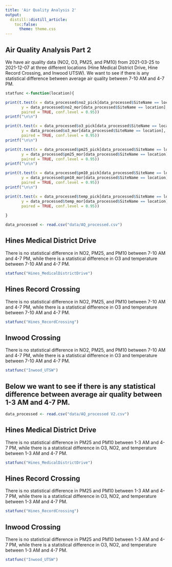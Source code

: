 ---
title: 'Air Quality Analysis 2'
output:
  distill::distill_article:
    toc:false:
      theme: theme.css
---


## Air Quality Analysis Part 2{-}
We have air quality data (NO2, O3, PM25, and PM10) from 2021-03-25 to 2021-12-07 at three different locations (Hine Medical District Drive, Hine Record Crossing, and Inwood UTSW). We want to see if there is any statistical difference between average air quality between 7-10 AM and 4-7 PM.


```{r include = FALSE}
statfunc <-function(location){

print(t.test(x = data_processed$no2_pick[data_processed$SiteName == location], 
       y = data_processed$no2_mor[data_processed$SiteName == location], 
       paired = TRUE, conf.level = 0.95))
printf("\n\n")

print(t.test(x = data_processed$o3_pick[data_processed$SiteName == location], 
       y = data_processed$o3_mor[data_processed$SiteName == location], 
       paired = TRUE, conf.level = 0.95))
printf("\n\n")

print(t.test(x = data_processed$pm25_pick[data_processed$SiteName == location], 
       y = data_processed$pm25_mor[data_processed$SiteName == location], 
       paired = TRUE, conf.level = 0.95))
printf("\n\n")

print(t.test(x = data_processed$pm10_pick[data_processed$SiteName == location], 
       y = data_processed$pm10_mor[data_processed$SiteName == location], 
       paired = TRUE, conf.level = 0.95))
printf("\n\n")

print(t.test(x = data_processed$temp_pick[data_processed$SiteName == location], 
       y = data_processed$temp_mor[data_processed$SiteName == location], 
       paired = TRUE, conf.level = 0.95))
  
}

```

```{r include = FALSE}
data_processed <- read.csv("data/AQ_processed.csv")
```

## Hines Medical District Drive {-}
There is no statistical difference in NO2, PM25, and PM10 between 7-10 AM and 4-7 PM, while there is a statistical difference in O3 and temperature between 7-10 AM and 4-7 PM.

```{r, echo = FALSE, message=FALSE, warning=FALSE, fig.width=10,fig.height=5, layout="l-body-outset"}
statfunc("Hines_MedicalDistrictDrive")
```
## Hines Record Crossing {-}
There is no statistical difference in NO2, PM25, and PM10 between 7-10 AM and 4-7 PM, while there is a statistical difference in O3 and temperature between 7-10 AM and 4-7 PM.

```{r, echo = FALSE, message=FALSE, warning=FALSE, fig.width=10,fig.height=5, layout="l-body-outset"}
statfunc("Hines_RecordCrossing")
```
## Inwood Crossing {-}
There is no statistical difference in NO2, PM25, and PM10 between 7-10 AM and 4-7 PM, while there is a statistical difference in O3 and temperature between 7-10 AM and 4-7 PM.

```{r, echo = FALSE, message=FALSE, warning=FALSE, fig.width=10,fig.height=5, layout="l-body-outset"}
statfunc("Inwood_UTSW")
```

## Below we want to see if there is any statistical difference between average air quality between 1-3 AM and 4-7 PM.


```{r include = FALSE}
data_processed <- read.csv("data/AQ_processed V2.csv")
```

## Hines Medical District Drive {-}
There is no statistical difference in PM25 and PM10 between 1-3 AM and 4-7 PM, while there is a statistical difference in O3, NO2, and temperature between 1-3 AM and 4-7 PM.

```{r, echo = FALSE, message=FALSE, warning=FALSE, fig.width=10,fig.height=5, layout="l-body-outset"}
statfunc("Hines_MedicalDistrictDrive")
```
## Hines Record Crossing {-}
There is no statistical difference in PM25 and PM10 between 1-3 AM and 4-7 PM, while there is a statistical difference in O3, NO2, and temperature between 1-3 AM and 4-7 PM.

```{r, echo = FALSE, message=FALSE, warning=FALSE, fig.width=10,fig.height=5, layout="l-body-outset"}
statfunc("Hines_RecordCrossing")
```

## Inwood Crossing {-}
There is no statistical difference in PM25 and PM10 between 1-3 AM and 4-7 PM, while there is a statistical difference in O3, NO2, and temperature between 1-3 AM and 4-7 PM.

```{r, echo = FALSE, message=FALSE, warning=FALSE, fig.width=10,fig.height=5, layout="l-body-outset"}
statfunc("Inwood_UTSW")
```
